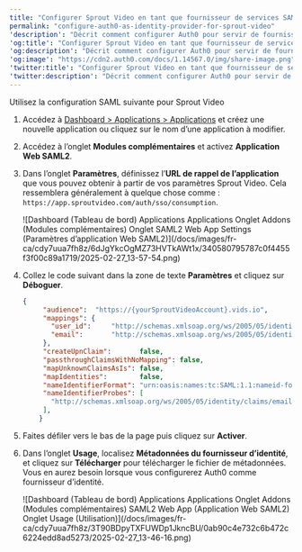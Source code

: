 ```yaml
---
title: "Configurer Sprout Video en tant que fournisseur de services SAML"
permalink: "configure-auth0-as-identity-provider-for-sprout-video"
'description': "Décrit comment configurer Auth0 pour servir de fournisseur d’identité pour Sprout Video."
'og:title': "Configurer Sprout Video en tant que fournisseur de services SAML"
'og:description': "Décrit comment configurer Auth0 pour servir de fournisseur d’identité pour Sprout Video."
'og:image': "https://cdn2.auth0.com/docs/1.14567.0/img/share-image.png"
'twitter:title': "Configurer Sprout Video en tant que fournisseur de services SAML"
'twitter:description': "Décrit comment configurer Auth0 pour servir de fournisseur d’identité pour Sprout Video."
---
```


Utilisez la configuration <Tooltip href="/docs/docs/fr-ca/glossary?term=security-assertion-markup-language" tip="Security Assertion Markup Language (SAML)
Protocole normalisé permettant à deux parties d’échanger des informations d’authentification sans mot de passe." cta="Voir le glossaire">SAML</Tooltip> suivante pour Sprout Video

1. Accédez à [Dashboard > Applications > Applications](https://manage.auth0.com/#/applications) et créez une nouvelle application ou cliquez sur le nom d’une application à modifier.
2. Accédez à l’onglet **Modules complémentaires** et activez **Application Web SAML2**.
3. Dans l’onglet **Paramètres**, définissez l’**URL de rappel de l’application** que vous pouvez obtenir à partir de vos paramètres Sprout Video. Cela ressemblera généralement à quelque chose comme : `https://app.sproutvideo.com/auth/sso/consumption`.

   <Frame>![Dashboard (Tableau de bord) Applications Applications Onglet Addons (Modules complémentaires) Onglet SAML2 Web App Settings (Paramètres d’application Web SAML2)](/docs/images/fr-ca/cdy7uua7fh8z/6dJgYkcOgMZ73HVTkAWt1x/340580795787c0f4455f3f00c89a1719/2025-02-27_13-57-54.png)</Frame>

4. Collez le code suivant dans la zone de texte **Paramètres** et cliquez sur **Déboguer**.

   ```json lines
   {
        "audience":  "https://{yourSproutVideoAccount}.vids.io",
        "mappings": {  
          "user_id":     "http://schemas.xmlsoap.org/ws/2005/05/identity/claims/nameidentifier",
          "email":       "http://schemas.xmlsoap.org/ws/2005/05/identity/claims/emailaddress",
        },
        "createUpnClaim":       false,
        "passthroughClaimsWithNoMapping": false,
        "mapUnknownClaimsAsIs": false,
        "mapIdentities":        false,
        "nameIdentifierFormat": "urn:oasis:names:tc:SAML:1.1:nameid-format:emailAddress",
        "nameIdentifierProbes": [
          "http://schemas.xmlsoap.org/ws/2005/05/identity/claims/emailaddress",
        ],
       }
   ```

   

   
5. Faites défiler vers le bas de la page puis cliquez sur **Activer**.
6. Dans l’onglet **Usage**, localisez **Métadonnées du fournisseur d’identité**, et cliquez sur **Télécharger** pour télécharger le fichier de métadonnées. Vous en aurez besoin lorsque vous configurerez Auth0 comme fournisseur d’identité.

   <Frame>![Dashboard (Tableau de bord) Applications Applications Onglet Addons (Modules complémentaires) SAML2 Web App (Application Web SAML2) Onglet Usage (Utilisation)](/docs/images/fr-ca/cdy7uua7fh8z/3T90BDpyTXFUWDp1JkncBU/0ab90c4e732c6b472c6224edd8ad5273/2025-02-27_13-46-16.png)</Frame>

